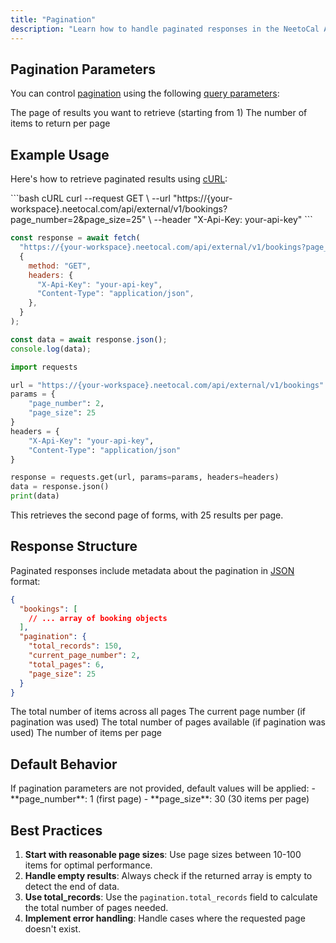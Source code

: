 ```yaml
---
title: "Pagination"
description: "Learn how to handle paginated responses in the NeetoCal API."
---
```


## Pagination Parameters

You can control [pagination](https://en.wikipedia.org/wiki/Pagination) using the following [query parameters](https://en.wikipedia.org/wiki/Query_string):

<ParamField query='page_number' type='integer'>
  The page of results you want to retrieve (starting from 1)
</ParamField>

<ParamField query='page_size' type='integer'>
  The number of items to return per page
</ParamField>

## Example Usage

Here's how to retrieve paginated results using [cURL](https://en.wikipedia.org/wiki/CURL):

<CodeGroup>
```bash cURL
curl --request GET \
  --url "https://{your-workspace}.neetocal.com/api/external/v1/bookings?page_number=2&page_size=25" \
  --header "X-Api-Key: your-api-key"
```

```javascript JavaScript
const response = await fetch(
  "https://{your-workspace}.neetocal.com/api/external/v1/bookings?page_number=2&page_size=25",
  {
    method: "GET",
    headers: {
      "X-Api-Key": "your-api-key",
      "Content-Type": "application/json",
    },
  }
);

const data = await response.json();
console.log(data);
```

```python Python
import requests

url = "https://{your-workspace}.neetocal.com/api/external/v1/bookings"
params = {
    "page_number": 2,
    "page_size": 25
}
headers = {
    "X-Api-Key": "your-api-key",
    "Content-Type": "application/json"
}

response = requests.get(url, params=params, headers=headers)
data = response.json()
print(data)
```

</CodeGroup>

This retrieves the second page of forms, with 25 results per page.

## Response Structure

Paginated responses include metadata about the pagination in [JSON](https://en.wikipedia.org/wiki/JSON) format:

```json Response Example
{
  "bookings": [
    // ... array of booking objects
  ],
  "pagination": {
    "total_records": 150,
    "current_page_number": 2,
    "total_pages": 6,
    "page_size": 25
  }
}
```

<ResponseField name='pagination.total_records' type='integer'>
  The total number of items across all pages
</ResponseField>

<ResponseField name='pagination.current_page_number' type='integer'>
  The current page number (if pagination was used)
</ResponseField>

<ResponseField name='pagination.total_pages' type='integer'>
  The total number of pages available (if pagination was used)
</ResponseField>

<ResponseField name='pagination.page_size' type='integer'>
  The number of items per page
</ResponseField>

## Default Behavior

<Note>
  If pagination parameters are not provided, default values will be applied: -
  **page_number**: 1 (first page) - **page_size**: 30 (30 items per page)
</Note>

## Best Practices

1. **Start with reasonable page sizes**: Use page sizes between 10-100 items for optimal performance.
2. **Handle empty results**: Always check if the returned array is empty to detect the end of data.
3. **Use total_records**: Use the `pagination.total_records` field to calculate the total number of pages needed.
4. **Implement error handling**: Handle cases where the requested page doesn't exist.
